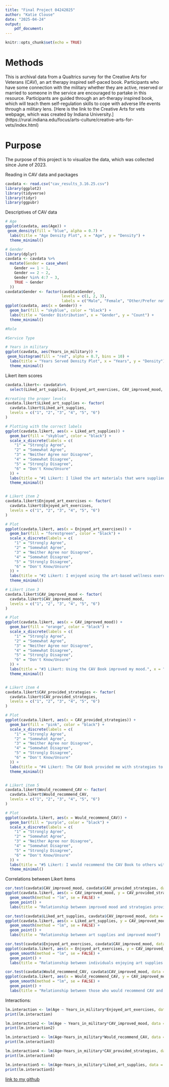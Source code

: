 ```yaml
---
title: "Final Project 04242025"
author: "Katie Clouse"
date: "2025-04-24"
output: 
    pdf_document:
---
```


```r
knitr::opts_chunk$set(echo = TRUE)
```

# Methods
This is archival data from a Qualtrics survey for the Creative Arts for Veterans (CAV), an art therapy inspired self-paced book. Participants who have some connection with the military whether they are active, reserved
or married to someone in the service are encouraged to partake in this resource. Participants are guided through
an art-therapy inspired book, which will teach them self-regulation skills to cope with adverse life events through a military lens. [Here is the link to the Creative Arts for vets webpage, which was created by Indiana
University.] (https://rural.indiana.edu/focus/arts-culture/creative-arts-for-vets/index.html)

# Purpose
The purpose of this project is to visualize the data, which was collected since June of 2023. 

Reading in CAV data and packages
```r
cavdata <- read.csv("cav_results_3.16.25.csv")
library(ggplot2)
library(tidyverse)
library(tidyr)
library(ggpubr)
```
Descriptives of CAV data
```r
# Age
ggplot(cavdata, aes(Age)) +
 geom_density(fill = "blue", alpha = 0.7) +
  labs(title = "Age Density Plot", x = "Age", y = "Density") +
  theme_minimal()

# Gender
library(dplyr)
cavdata <- cavdata %>%
  mutate(Gender = case_when(
    Gender == 1 ~ 1,
    Gender == 2 ~ 2,
    Gender %in% 4:7 ~ 3,  
    TRUE ~ Gender         
  ))
cavdata$Gender <- factor(cavdata$Gender,
                         levels = c(1, 2, 3),
                         labels = c("Male", "Female", "Other/Prefer not to say"))
ggplot(cavdata, aes(x = Gender)) +
  geom_bar(fill = "skyblue", color = "black") +
  labs(title = "Gender Distribution", x = "Gender", y = "Count") +
  theme_minimal()

#Role

#Service Type

# Years in military 
ggplot(cavdata, aes(Years_in_military)) +
 geom_histogram(fill = "red", alpha = 0.7, bins = 10) +
  labs(title = "Years Served Density Plot", x = "Years", y = "Density") +
  theme_minimal()
```
Likert item scores
```r
cavdata.likert<- cavdata%>%
  select(Liked_art_supplies, Enjoyed_art_exercises, CAV_improved_mood, CAV_provided_strategies, Would_recommend_CAV)

#creating the proper levels
cavdata.likert$Liked_art_supplies <- factor(
  cavdata.likert$Liked_art_supplies,
  levels = c("1", "2", "3", "4", "5", "6")  
)

# Plotting with the correct labels 
ggplot(cavdata.likert, aes(x = Liked_art_supplies)) +  
  geom_bar(fill = "skyblue", color = "black") +
  scale_x_discrete(labels = c(
    "1" = "Strongly Agree",
    "2" = "Somewhat Agree",
    "3" = "Neither Agree nor Disagree",
    "4" = "Somewhat Disagree",
    "5" = "Strongly Disagree",
    "6" = "Don't Know/Unsure"
  )) +
  labs(title = "#1 Likert: I liked the art materials that were supplied.", x = "Likert Ratings", y = "Count") +
  theme_minimal()


# Likert item 2
cavdata.likert$Enjoyed_art_exercises <- factor(
  cavdata.likert$Enjoyed_art_exercises,
  levels = c("1", "2", "3", "4", "5", "6") 
)

# Plot
ggplot(cavdata.likert, aes(x = Enjoyed_art_exercises)) +  
  geom_bar(fill = "forestgreen", color = "black") +
  scale_x_discrete(labels = c(
    "1" = "Strongly Agree",
    "2" = "Somewhat Agree",
    "3" = "Neither Agree nor Disagree",
    "4" = "Somewhat Disagree",
    "5" = "Strongly Disagree",
    "6" = "Don't Know/Unsure"
  )) +
  labs(title = "#2 Likert: I enjoyed using the art-based wellness exercises", x = "Likert Ratings", y = "Count") +
  theme_minimal()

# Likert item 3
cavdata.likert$CAV_improved_mood <- factor(
  cavdata.likert$CAV_improved_mood,
  levels = c("1", "2", "3", "4", "5", "6") 
)

# Plot
ggplot(cavdata.likert, aes(x = CAV_improved_mood)) +  
  geom_bar(fill = "orange", color = "black") +
  scale_x_discrete(labels = c(
    "1" = "Strongly Agree",
    "2" = "Somewhat Agree",
    "3" = "Neither Agree nor Disagree",
    "4" = "Somewhat Disagree",
    "5" = "Strongly Disagree",
    "6" = "Don't Know/Unsure"
  )) +
  labs(title = "#3 Likert: Using the CAV Book improved my mood.", x = "Likert Ratings", y = "Count") +
  theme_minimal()


# Likert item 4
cavdata.likert$CAV_provided_strategies <- factor(
  cavdata.likert$CAV_provided_strategies,
  levels = c("1", "2", "3", "4", "5", "6") 
)

# Plot
ggplot(cavdata.likert, aes(x = CAV_provided_strategies)) +  
  geom_bar(fill = "pink", color = "black") +
  scale_x_discrete(labels = c(
    "1" = "Strongly Agree",
    "2" = "Somewhat Agree",
    "3" = "Neither Agree nor Disagree",
    "4" = "Somewhat Disagree",
    "5" = "Strongly Disagree",
    "6" = "Don't Know/Unsure"
  )) +
  labs(title = "#4 Likert: The CAV Book provided me with strategies to work through personal challenges.", x = "Likert Ratings", y = "Count") +
  theme_minimal()


# Likert item 5
cavdata.likert$Would_recommend_CAV <- factor(
  cavdata.likert$Would_recommend_CAV,
  levels = c("1", "2", "3", "4", "5", "6") 
)

# Plot
ggplot(cavdata.likert, aes(x = Would_recommend_CAV)) +  
  geom_bar(fill = "purple", color = "black") +
  scale_x_discrete(labels = c(
    "1" = "Strongly Agree",
    "2" = "Somewhat Agree",
    "3" = "Neither Agree nor Disagree",
    "4" = "Somewhat Disagree",
    "5" = "Strongly Disagree",
    "6" = "Don't Know/Unsure"
  )) +
  labs(title = "#5 Likert: I would recommend the CAV Book to others with military experience.", x = "Likert Ratings", y = "Count") +
  theme_minimal()
```
Correlations between Likert items 
```r
cor.test(cavdata$CAV_improved_mood, cavdata$CAV_provided_strategies, data = cavdata)
ggplot(cavdata.likert, aes(x = CAV_improved_mood, y = CAV_provided_strategies)) +
  geom_smooth(method = "lm", se = FALSE) +
  geom_point() +
  labs(title = "Relationship between improved mood and strategies provided")

cor.test(cavdata$Liked_art_supplies, cavdata$CAV_improved_mood, data = cavdata)
ggplot(cavdata.likert, aes(x = Liked_art_supplies, y = CAV_improved_mood)) +
  geom_smooth(method = "lm", se = FALSE) +
  geom_point() +
  labs(title = "Relationship between art supplies and improved mood")

cor.test(cavdata$Enjoyed_art_exercises, cavdata$CAV_improved_mood, data = cavdata)
ggplot(cavdata.likert, aes(x = Enjoyed_art_exercises, y = CAV_improved_mood)) +
  geom_smooth(method = "lm", se = FALSE) +
  geom_point() +
  labs(title = "Relationship between individuals enjoying art supplies and improved mood")

cor.test(cavdata$Would_recommend_CAV, cavdata$CAV_improved_mood, data = cavdata)
ggplot(cavdata.likert, aes(x = Would_recommend_CAV, y = CAV_improved_mood)) +
  geom_smooth(method = "lm", se = FALSE) +
  geom_point() +
  labs(title = "Relationship between those who would recommend CAV and their improved mood")
```
Interactions: 
```r
lm.interaction <- lm(Age ~ Years_in_military*Enjoyed_art_exercises, data = cavdata)
print(lm.interaction)

lm.interaction2 <- lm(Age ~ Years_in_military*CAV_improved_mood, data = cavdata)
print(lm.interaction2)

lm.interaction3 <- lm(Age~Years_in_military*Would_recommend_CAV, data = cavdata)
print(lm.interaction3)

lm.interaction4 <- lm(Age~Years_in_military*CAV_provided_strategies, data = cavdata)
print(lm.interaction4)

lm.interaction5 <- lm(Age~Years_in_military*Liked_art_supplies, data = cavdata)
print(lm.interaction5)
```

[link to my github](https://github.com/kgc0068/final_project_clouse)
